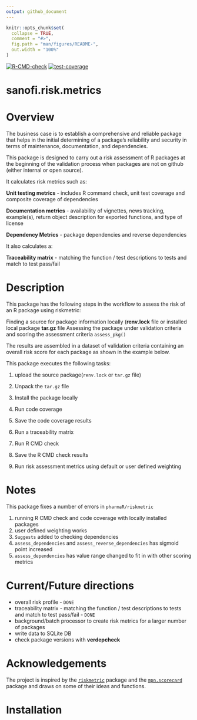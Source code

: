 ```yaml
---
output: github_document
---
```


<!-- README.md is generated from README.Rmd. Please edit that file -->

```r
knitr::opts_chunk$set(
  collapse = TRUE,
  comment = "#>",
  fig.path = "man/figures/README-",
  out.width = "100%"
)
```

<!-- badges: start -->

[![R-CMD-check](https://github.com/Sanofi-GitHub/bp-art-sanofi.risk.metric/actions/workflows/R-CMD-check.yaml/badge.svg)](https://github.com/Sanofi-GitHub/bp-art-sanofi.risk.metric/actions/workflows/R-CMD-check.yaml)
[![test-coverage](https://github.com/Sanofi-GitHub/bp-art-sanofi.risk.metric/actions/workflows/test-coverage.yaml/badge.svg)](https://github.com/Sanofi-GitHub/bp-art-sanofi.risk.metric/actions/workflows/test-coverage.yaml)

<!-- badges: end -->

# sanofi.risk.metrics

# Overview

The business case is to establish a comprehensive and reliable package that helps in the initial determining of a package's reliability and security in terms of maintenance, documentation, and dependencies.

This package is designed to carry out a risk assessment of R packages at the beginning of the validation process when packages are not on github (either internal or open source).

It calculates risk metrics such as:

**Unit testing metrics** - includes R command check, unit test coverage and composite coverage of dependencies

**Documentation metrics** - availability of vignettes, news tracking, example(s), return object description for exported functions, and type of license

**Dependency Metrics** - package dependencies and reverse dependencies

It also calculates a:

**Traceability matrix** - matching the function / test descriptions to tests and match to test pass/fail 

# Description

This package has the following steps in the workflow to assess the risk of an R package using riskmetric:

Finding a source for package information locally (**renv.lock** file 
or installed local package **tar.gz** file
Assessing the package under validation criteria and scoring the assessment criteria `assess_pkg()`

The results are assembled in a dataset of validation criteria containing an overall risk score for each package as shown in the example below.

This package executes the following tasks:

1.  upload the source package(`renv.lock` or `tar.gz` file)

2.  Unpack the `tar.gz` file

3.  Install the package locally

4.  Run code coverage

5.  Save the code coverage results

6.  Run a traceability matrix

7.  Run R CMD check

8.  Save the R CMD check results

9.  Run risk assessment metrics using default or user defined weighting

# Notes

This package fixes a number of errors in `pharmaR/riskmetric`

1. running R CMD check and code coverage with locally installed packages
2. user defined weighting works
3. `Suggests` added to checking dependencies
4. `assess_dependencies` and `assess_reverse_dependencies` has sigmoid point increased
5. `assess_dependencies` has value range changed to fit in with other scoring metrics


# Current/Future directions

-   overall risk profile - `DONE`
-   traceability matrix - matching the function / test descriptions to tests and match to test pass/fail - `DONE`
-   background/batch processor to create risk metrics for a larger number of packages   
-   write data to SQLite DB
- check package versions with **verdepcheck**

# Acknowledgements

The project is inspired by the [`riskmetric`](https://github.com/pharmaR/riskmetric) package and the [`mpn.scorecard`](https://github.com/metrumresearchgroup/mpn.scorecard) package and draws on some of their ideas and functions.

# Installation
